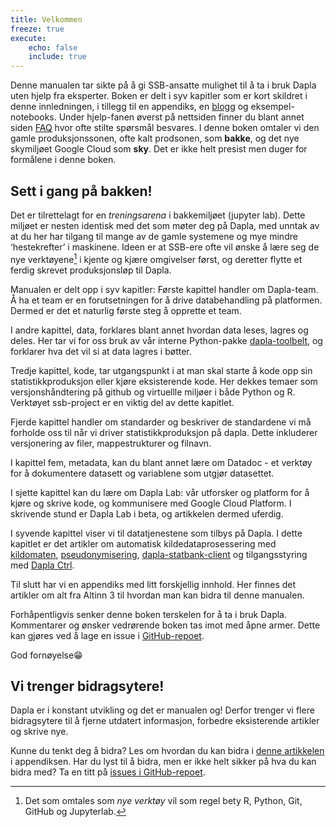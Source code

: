 ```yaml
---
title: Velkommen
freeze: true
execute:
    echo: false
    include: true
---
```


Denne manualen tar sikte på å gi SSB-ansatte mulighet til å ta i bruk Dapla uten hjelp fra eksperter. Boken er delt i syv kapitler som er kort skildret i denne innledningen, i tillegg til en appendiks, en [blogg](../blog/index.qmd) og eksempel-notebooks. Under hjelp-fanen øverst på nettsiden finner du blant annet siden [FAQ](../FAQ.html) hvor ofte stilte spørsmål besvares. I denne boken omtaler vi den gamle produksjonssonen, ofte kalt prodsonen, som **bakke**, og det nye skymiljøet Google Cloud som **sky**. Det er ikke helt presist men duger for formålene i denne boken.

::: {.callout-tip}
## Sett i gang på bakken!
Det er tilrettelagt for en *treningsarena* i bakkemiljøet (jupyter lab). Dette miljøet er nesten identisk med det som møter deg på Dapla, med unntak av at du her har tilgang til mange av de gamle systemene og mye mindre 'hestekrefter' i maskinene. Ideen er at SSB-ere ofte vil ønske å lære seg de nye verktøyene^[Det som omtales som *nye verktøy* vil som regel bety R, Python, Git, GitHub og Jupyterlab.] i kjente og kjære omgivelser først, og deretter flytte et ferdig skrevet produksjonsløp til Dapla.
:::

Manualen er delt opp i syv kapitler: Første kapittel handler om Dapla-team. Å ha et team er en forutsetningen for å drive databehandling på platformen. Dermed er det et naturlig første steg å opprette et team.

I andre kapittel, data, forklares blant annet hvordan data leses, lagres og deles. Her tar vi for oss bruk av vår interne Python-pakke [dapla-toolbelt](https://pypi.org/project/dapla-toolbelt/), og forklarer hva det vil si at data lagres i bøtter.

Tredje kapittel, kode, tar utgangspunkt i at man skal starte å kode opp sin statistikkproduksjon eller kjøre eksisterende kode. Her dekkes temaer som versjonshåndtering på github og virtuellle miljøer i både Python og R. Verktøyet ssb-project er en viktig del av dette kapitlet.

Fjerde kapittel handler om standarder og beskriver de standardene vi må forholde oss til når vi driver statistikkproduksjon på dapla. Dette inkluderer versjonering av filer, mappestrukturer og filnavn. 

I kapittel fem, metadata, kan du blant annet lære om Datadoc - et verktøy for å dokumentere datasett og variablene som utgjør datasettet.

I sjette kapittel kan du lære om Dapla Lab: vår utforsker og platform for å kjøre og skrive kode, og kommunisere med Google Cloud Platform. I skrivende stund er Dapla Lab i beta, og artikkelen dermed uferdig.

I syvende kapittel viser vi til datatjenestene som tilbys på Dapla. I dette kapitlet er det artikler om automatisk kildedataprosessering med [kildomaten](kildomaten.qmd), [pseudonymisering](./dapla-pseudo.qmd), [dapla-statbank-client](statistikkbanken.qmd) og tilgangsstyring med [Dapla Ctrl](dapla-ctrl.qmd).

Til slutt har vi en appendiks med litt forskjellig innhold. Her finnes det artikler om alt fra Altinn 3 til hvordan man kan bidra til denne manualen.

Forhåpentligvis senker denne boken terskelen for å ta i bruk Dapla. Kommentarer og ønsker vedrørende boken tas imot med åpne armer. Dette kan gjøres ved å lage en issue i [GitHub-repoet](https://github.com/statisticsnorway/dapla-manual/issues).

God fornøyelse😁

::: {.callout-note}
## Vi trenger bidragsytere!
Dapla er i konstant utvikling og det er manualen og! Derfor trenger vi flere bidragsytere til å fjerne utdatert informasjon, forbedre eksisterende artikler og skrive nye.

Kunne du tenkt deg å bidra? Les om hvordan du kan bidra i [denne artikkelen](./contribution.qmd) i appendiksen.
Har du lyst til å bidra, men er ikke helt sikker på hva du kan bidra med? Ta en titt på [issues i GitHub-repoet](https://github.com/statisticsnorway/dapla-manual/issues).
:::